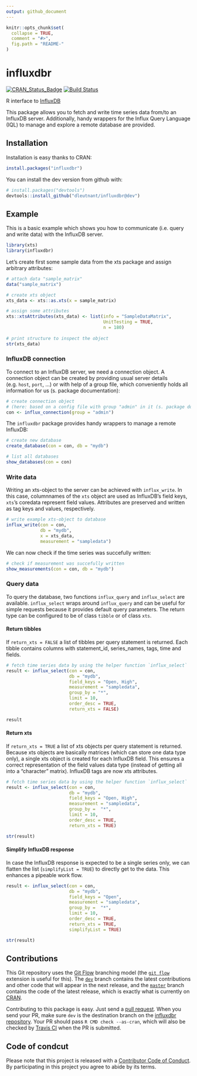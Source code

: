 ```yaml
---
output: github_document
---
```


<!-- README.md is generated from README.Rmd. Please edit that file -->

```r
knitr::opts_chunk$set(
  collapse = TRUE,
  comment = "#>",
  fig.path = "README-"
)
```

# influxdbr

[![CRAN_Status_Badge](http://www.r-pkg.org/badges/version/influxdbr)](https://cran.r-project.org/package=influxdbr) [![Build Status](https://travis-ci.org/dleutnant/influxdbr.svg?branch=master)](https://travis-ci.org/dleutnant/influxdbr)

R interface to [InfluxDB](https://docs.influxdata.com/influxdb)

This package allows you to fetch and write time series data from/to an InfluxDB server.
Additionally, handy wrappers for the Influx Query Language (IQL) to manage and explore a remote database are provided.

## Installation

Installation is easy thanks to CRAN:
```r
install.packages("influxdbr")
```

You can install the dev version from github with:
```r
# install.packages("devtools")
devtools::install_github("dleutnant/influxdbr@dev")
```

## Example

This is a basic example which shows you how to communicate (i.e. query and write data)
with the InfluxDB server.

```r
library(xts)
library(influxdbr)
```

Let's create first some sample data from the xts package and assign arbitrary 
attributes:

```r
# attach data "sample_matrix"
data("sample_matrix")

# create xts object
xts_data <- xts::as.xts(x = sample_matrix)

# assign some attributes
xts::xtsAttributes(xts_data) <- list(info = "SampleDataMatrix",
                                     UnitTesting = TRUE, 
                                     n = 180)
                                     
# print structure to inspect the object
str(xts_data)
```

### InfluxDB connection

To connect to an InfluxDB server, we need a connection object. A connection object 
can be created by providing usual server details (e.g. `host`, `port`, ...) or with
help of a group file, which conveniently holds all information for us (s. package 
documentation):

```r
# create connection object 
# (here: based on a config file with group "admin" in it (s. package documentation))
con <- influx_connection(group = "admin")
```

The `influxdbr` package provides handy wrappers to manage a remote InfluxDB:

```r
# create new database
create_database(con = con, db = "mydb")

# list all databases
show_databases(con = con)
```

### Write data

Writing an xts-object to the server can be achieved with `influx_write`. In this 
case, columnnames of the `xts` object are used as InfluxDB's field keys,
`xts`'s coredata represent field values. Attributes are preserved and written
as tag keys and values, respectively.

```r
# write example xts-object to database
influx_write(con = con, 
             db = "mydb",
             x = xts_data, 
             measurement = "sampledata")
```

We can now check if the time series was succefully written:

```r
# check if measurement was succefully written
show_measurements(con = con, db = "mydb")
```

### Query data

To query the database, two functions `influx_query` and `influx_select` are available.
`influx_select` wraps around `influx_query` and can be useful for simple requests 
because it provides default query parameters. The return type can be configured 
to be of class `tibble` or of class `xts`.

#### Return tibbles

If `return_xts = FALSE` a list of tibbles per query statement is returned. Each tibble contains columns with statement_id, series_names, tags, time and fields.

```r
# fetch time series data by using the helper function `influx_select`
result <- influx_select(con = con, 
                        db = "mydb", 
                        field_keys = "Open, High", 
                        measurement = "sampledata",
                        group_by = "*",
                        limit = 10, 
                        order_desc = TRUE, 
                        return_xts = FALSE)

result
```

#### Return xts

If `return_xts = TRUE` a list of xts objects per query statement is returned. Because xts objects are basically matrices (which can store one data type only), a single xts object is created for each InfluxDB field. This ensures a correct representation of the field values data type (instead of getting all into a "character" matrix). InfluxDB tags are now xts attributes.

```r
# fetch time series data by using the helper function `influx_select`
result <- influx_select(con = con, 
                        db = "mydb", 
                        field_keys = "Open, High", 
                        measurement = "sampledata",
                        group_by =  "*",
                        limit = 10, 
                        order_desc = TRUE, 
                        return_xts = TRUE)

str(result)
```
#### Simplify InfluxDB response

In case the InfluxDB response is expected to be a single series only, 
we can flatten the list (`simplifyList = TRUE`) to directly get to the data.
This enhances a pipeable work flow.

```r
result <- influx_select(con = con, 
                        db = "mydb", 
                        field_keys = "Open", 
                        measurement = "sampledata",
                        group_by =  "*",
                        limit = 10, 
                        order_desc = TRUE, 
                        return_xts = TRUE, 
                        simplifyList = TRUE)

str(result)
```

## Contributions
This Git repository uses the [Git Flow](http://nvie.com/posts/a-successful-git-branching-model/) branching model (the [`git flow`](https://github.com/petervanderdoes/gitflow-avh) extension is useful for this). The [`dev`](https://github.com/dleutnant/influxdbr/tree/dev) branch contains the latest contributions and other code that will appear in the next release, and the [`master`](https://github.com/dleutnant/influxdbr) branch contains the code of the latest release, which is exactly what is currently on [CRAN](https://cran.r-project.org/package=influxdbr).

Contributing to this package is easy. Just send a [pull request](https://help.github.com/articles/using-pull-requests/). When you send your PR, make sure `dev` is the destination branch on the [influxdbr repository](https://github.com/dleutnant/influxdbr). Your PR should pass `R CMD check --as-cran`, which will also be checked by <a href="https://travis-ci.org/dleutnant/influxdbr">Travis CI</a> when the PR is submitted.

## Code of condcut
Please note that this project is released with a [Contributor Code of Conduct](CONDUCT.md). By participating in this project you agree to abide by its terms.

